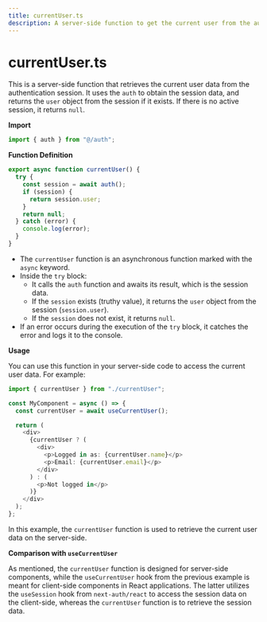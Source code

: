 ```yaml
---
title: currentUser.ts
description: A server-side function to get the current user from the auth session.
---
```


# currentUser.ts

This is a server-side function that retrieves the current user data from the authentication session. It uses the `auth` to obtain the session data, and returns the `user` object from the session if it exists. If there is no active session, it returns `null`.

**Import**

```typescript
import { auth } from "@/auth";
```

**Function Definition**

```typescript
export async function currentUser() {
  try {
    const session = await auth();
    if (session) {
      return session.user;
    }
    return null;
  } catch (error) {
    console.log(error);
  }
}
```

- The `currentUser` function is an asynchronous function marked with the `async` keyword.
- Inside the `try` block:
  - It calls the `auth` function and awaits its result, which is the session data.
  - If the `session` exists (truthy value), it returns the `user` object from the session (`session.user`).
  - If the `session` does not exist, it returns `null`.
- If an error occurs during the execution of the `try` block, it catches the error and logs it to the console.

**Usage**

You can use this function in your server-side code to access the current user data. For example:

```typescript
import { currentUser } from "./currentUser";

const MyComponent = async () => {
  const currentUser = await useCurrentUser();

  return (
    <div>
      {currentUser ? (
        <div>
          <p>Logged in as: {currentUser.name}</p>
          <p>Email: {currentUser.email}</p>
        </div>
      ) : (
        <p>Not logged in</p>
      )}
    </div>
  );
};
```

In this example, the `currentUser` function is used to retrieve the current user data on the server-side.

**Comparison with `useCurrentUser`**

As mentioned, the `currentUser` function is designed for server-side components, while the `useCurrentUser` hook from the previous example is meant for client-side components in React applications. The latter utilizes the `useSession` hook from `next-auth/react` to access the session data on the client-side, whereas the `currentUser` function is to retrieve the session data.
